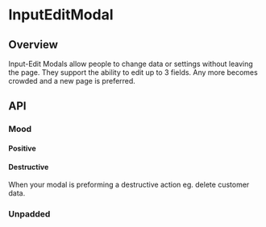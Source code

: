 
<Meta of={InputEditModalStories} />

# InputEditModal

<ResourceLinks
  sourceCode="https://github.com/cultureamp/kaizen-design-system/tree/main/packages/components/src/Modal/InputEditModal"
  figma="https://www.figma.com/file/ZRfnoNUXbGZv4eVWLbF4Az/%EF%B8%8F%F0%9F%96%BC%EF%B8%8F-Component-Gallery?node-id=9%3A39910&t=P1w10jr2cpPuaayw-1"
  designGuidelines="https://cultureamp.atlassian.net/wiki/spaces/DesignSystem/pages/3082093114/Modal#Input-Edit-Modal"
  className="!mb-8"
/>


<Installation
  installCommand="pnpm add @kaizen/components"
  importStatement='import { InputEditModal } from "@kaizen/components"'
/>

## Overview

Input-Edit Modals allow people to change data or settings without leaving the page.
They support the ability to edit up to 3 fields. Any more becomes crowded and a new page is preferred.

<Canvas of={InputEditModalStories.Playground} />
<Controls of={InputEditModalStories.Playground} />

## API

### Mood

#### Positive

<Canvas of={InputEditModalStories.Positive} />

#### Destructive
When your modal is preforming a destructive action eg. delete customer data.

<Canvas of={InputEditModalStories.Destructive} />

### Unpadded

<Canvas of={InputEditModalStories.Unpadded} />
